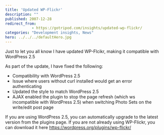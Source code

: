 ```yaml
---
title: 'Updated WP-Flickr'
description: ""
published: 2007-12-28
redirect_from: 
            - https://gotripod.com/insights/updated-wp-flickr/
categories: "Development insights, News"
hero: ../../../defaultHero.jpg
---
```

Just to let you all know I have updated WP-Flcikr, making it compatible with WordPress 2.5

As part of the update, I have fixed the following:

- Compatibility with WordPress 2.5
- Issue where users without curl installed would get an error authenticating
- Updated the style to match WordPress 2.5
- AJAX enabled the plugin to stop the page refresh (which ws incompatible with WordPress 2.5) when switching Photo Sets on the write/edit post page

If you are using WordPress 2.5, you can automatically upgrade to the latest version from the plugins page. If you are not already using WP-Flickr, you can download it here <https://wordpress.org/plugins/wp-flickr/>
